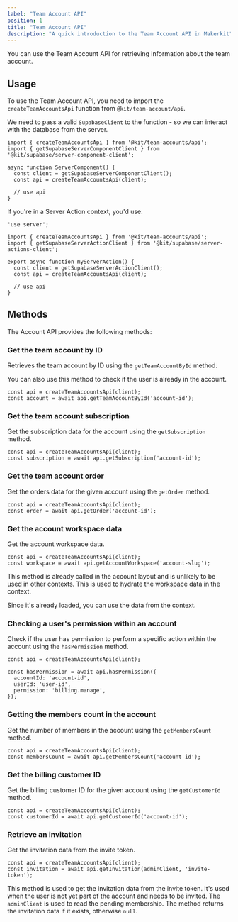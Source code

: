 ```yaml
---
label: "Team Account API"
position: 1
title: "Team Account API"
description: "A quick introduction to the Team Account API in Makerkit"
---
```


You can use the Team Account API for retrieving information about the team account.

## Usage

To use the Team Account API, you need to import the `createTeamAccountsApi` function from `@kit/team-account/api`.

We need to pass a valid `SupabaseClient` to the function - so we can interact with the database from the server.

```tsx
import { createTeamAccountsApi } from '@kit/team-accounts/api';
import { getSupabaseServerComponentClient } from '@kit/supabase/server-component-client';

async function ServerComponent() {
  const client = getSupabaseServerComponentClient();
  const api = createTeamAccountsApi(client);

  // use api
}
```

If you're in a Server Action context, you'd use:

```tsx
'use server';

import { createTeamAccountsApi } from '@kit/team-accounts/api';
import { getSupabaseServerActionClient } from '@kit/supabase/server-actions-client';

export async function myServerAction() {
  const client = getSupabaseServerActionClient();
  const api = createTeamAccountsApi(client);

  // use api
}
```

## Methods

The Account API provides the following methods:

### Get the team account by ID

Retrieves the team account by ID using the `getTeamAccountById` method.

You can also use this method to check if the user is already in the account.

```tsx
const api = createTeamAccountsApi(client);
const account = await api.getTeamAccountById('account-id');
```

### Get the team account subscription

Get the subscription data for the account using the `getSubscription` method.

```tsx
const api = createTeamAccountsApi(client);
const subscription = await api.getSubscription('account-id');
```

### Get the team account order

Get the orders data for the given account using the `getOrder` method.

```tsx
const api = createTeamAccountsApi(client);
const order = await api.getOrder('account-id');
```

### Get the account workspace data

Get the account workspace data.

```tsx
const api = createTeamAccountsApi(client);
const workspace = await api.getAccountWorkspace('account-slug');
```

This method is already called in the account layout and is unlikely to be used in other contexts. This is used to hydrate the workspace data in the context.

Since it's already loaded, you can use the data from the context.

### Checking a user's permission within an account

Check if the user has permission to perform a specific action within the account using the `hasPermission` method.

```tsx
const api = createTeamAccountsApi(client);

const hasPermission = await api.hasPermission({
  accountId: 'account-id',
  userId: 'user-id',
  permission: 'billing.manage',
});
```

### Getting the members count in the account

Get the number of members in the account using the `getMembersCount` method.

```tsx
const api = createTeamAccountsApi(client);
const membersCount = await api.getMembersCount('account-id');
```

### Get the billing customer ID

Get the billing customer ID for the given account using the `getCustomerId` method.

```tsx
const api = createTeamAccountsApi(client);
const customerId = await api.getCustomerId('account-id');
```

### Retrieve an invitation

Get the invitation data from the invite token.

```tsx
const api = createTeamAccountsApi(client);
const invitation = await api.getInvitation(adminClient, 'invite-token');
```

This method is used to get the invitation data from the invite token. It's used when the user is not yet part of the account and needs to be invited. The `adminClient` is used to read the pending membership. The method returns the invitation data if it exists, otherwise `null`.
